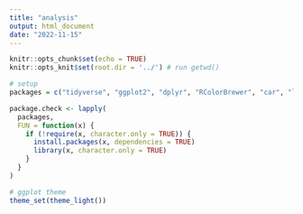 ```yaml
---
title: "analysis"
output: html_document
date: "2022-11-15"
---
```


```r
knitr::opts_chunk$set(echo = TRUE)
knitr::opts_knit$set(root.dir = '../') # run getwd()

# setup
packages = c("tidyverse", "ggplot2", "dplyr", "RColorBrewer", "car", "lme4", "stringr", "ggpubr", "PMCMRplus", "irr", 'readr')

package.check <- lapply(
  packages,
  FUN = function(x) {
    if (!require(x, character.only = TRUE)) {
      install.packages(x, dependencies = TRUE)
      library(x, character.only = TRUE)
    }
  }
)

# ggplot theme
theme_set(theme_light())
```


